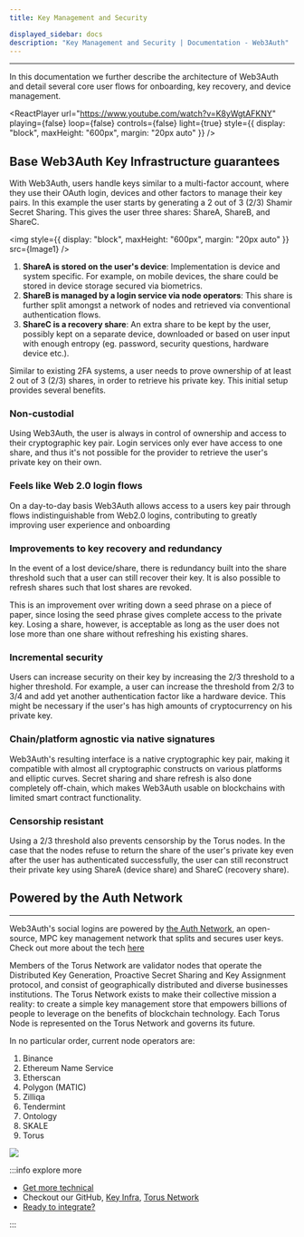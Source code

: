 ```yaml
---
title: Key Management and Security

displayed_sidebar: docs
description: "Key Management and Security | Documentation - Web3Auth"
---
```



---

In this documentation we further describe the architecture of Web3Auth and detail several core user flows for onboarding, key recovery, and device
management.

<ReactPlayer
  url="https://www.youtube.com/watch?v=K8yWgtAFKNY"
  playing={false}
  loop={false}
  controls={false}
  light={true}
  style={{ display: "block", maxHeight: "600px", margin: "20px auto" }}
/>

## Base Web3Auth Key Infrastructure guarantees

With Web3Auth, users handle keys similar to a multi-factor account, where they use their OAuth login, devices and other factors to manage their key
pairs. In this example the user starts by generating a 2 out of 3 (2/3) Shamir Secret Sharing. This gives the user three shares: ShareA, ShareB, and
ShareC.

<img style={{ display: "block", maxHeight: "600px", margin: "20px auto" }} src={Image1} />

1. **ShareA is stored on the user's device**: Implementation is device and system specific. For example, on mobile devices, the share could be stored
   in device storage secured via biometrics.
2. **ShareB is managed by a login service via node operators**: This share is further split amongst a network of nodes and retrieved via conventional
   authentication flows.
3. **ShareC is a recovery share**: An extra share to be kept by the user, possibly kept on a separate device, downloaded or based on user input with
   enough entropy (eg. password, security questions, hardware device etc.).

Similar to existing 2FA systems, a user needs to prove ownership of at least 2 out of 3 (2/3) shares, in order to retrieve his private key. This
initial setup provides several benefits.

### Non-custodial

Using Web3Auth, the user is always in control of ownership and access to their cryptographic key pair. Login services only ever have access to one
share, and thus it's not possible for the provider to retrieve the user's private key on their own.

### Feels like Web 2.0 login flows

On a day-to-day basis Web3Auth allows access to a users key pair through flows indistinguishable from Web2.0 logins, contributing to greatly improving
user experience and onboarding

### Improvements to key recovery and redundancy

In the event of a lost device/share, there is redundancy built into the share threshold such that a user can still recover their key. It is also
possible to refresh shares such that lost shares are revoked.

This is an improvement over writing down a seed phrase on a piece of paper, since losing the seed phrase gives complete access to the private key.
Losing a share, however, is acceptable as long as the user does not lose more than one share without refreshing his existing shares.

### Incremental security

Users can increase security on their key by increasing the 2/3 threshold to a higher threshold. For example, a user can increase the threshold from
2/3 to 3/4 and add yet another authentication factor like a hardware device. This might be necessary if the user's has high amounts of cryptocurrency
on his private key.

### Chain/platform agnostic via native signatures

Web3Auth's resulting interface is a native cryptographic key pair, making it compatible with almost all cryptographic constructs on various platforms
and elliptic curves. Secret sharing and share refresh is also done completely off-chain, which makes Web3Auth usable on blockchains with limited smart
contract functionality.

### Censorship resistant

Using a 2/3 threshold also prevents censorship by the Torus nodes. In the case that the nodes refuse to return the share of the user's private key
even after the user has authenticated successfully, the user can still reconstruct their private key using ShareA (device share) and ShareC (recovery
share).

## Powered by the Auth Network

---

Web3Auth's social logins are powered by [the Auth Network](https://tor.us), an open-source, MPC key management network that splits and secures user
keys. Check out more about the tech [here](https://tor.us)

Members of the Torus Network are validator nodes that operate the Distributed Key Generation, Proactive Secret Sharing and Key Assignment protocol,
and consist of geographically distributed and diverse businesses institutions. The Torus Network exists to make their collective mission a reality: to
create a simple key management store that empowers billions of people to leverage on the benefits of blockchain technology. Each Torus Node is
represented on the Torus Network and governs its future.

<div class="text-image-column">
<div style={{ flexGrow: "1" }}>
In no particular order, current node operators are:

1.  Binance
2.  Ethereum Name Service
3.  Etherscan
4.  Polygon (MATIC)
5.  Zilliqa
6.  Tendermint
7.  Ontology
8.  SKALE
9.  Torus

</div>
<div>
<img style={{ maxHeight: "500px" }} src={Image2} />
</div>
</div>

:::info explore more

- [Get more technical](https://docs.tor.us/key-infrastructure/technical-architecture)
- Checkout our GitHub, [Key Infra](https://github.com/tkey/tkey), [Torus Network](https://github.com/torusresearch/torus-node)
- [Ready to integrate?](/quick-start)

:::
